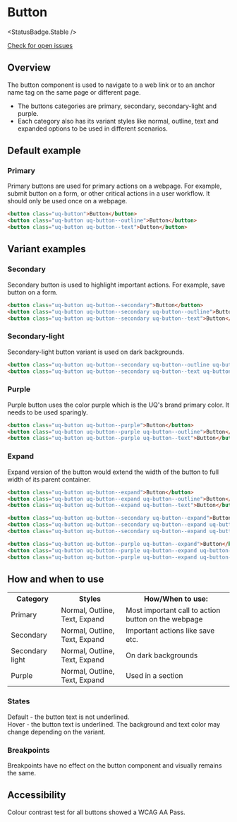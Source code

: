 
# Button

<StatusBadge.Stable />

<a href="https://github.com/uq-its-ss/design-system/issues" class="uq-button uq-button--text" target="_blank">Check for open issues</a>

## Overview

The button component is used to navigate to a web link or to an anchor name tag on the same page or different page. 
- The buttons categories are primary, secondary, secondary-light and purple. 
- Each category also has its variant styles like normal, outline, text and expanded options to be used in different scenarios.

## Default example

### Primary

Primary buttons are used for primary actions on a webpage. For example, submit button on a form, or other critical actions in a user workflow.
It should only be used once on a webpage.

<Canvas withSource="none">
  <Story id="components-button--primary" />
</Canvas>

```html
<button class="uq-button">Button</button>
<button class="uq-button uq-button--outline">Button</button>
<button class="uq-button uq-button--text">Button</button>
```

## Variant examples

### Secondary

Secondary button is used to highlight important actions. For example, save button on a form.

<Canvas withSource="none">
  <Story id="components-button--secondary" />
</Canvas>

```html
<button class="uq-button uq-button--secondary">Button</button>
<button class="uq-button uq-button--secondary uq-button--outline">Button</button>
<button class="uq-button uq-button--secondary uq-button--text">Button</button>
```

### Secondary-light

Secondary-light button variant is used on dark backgrounds.

<Canvas withSource="none">
  <Story id="components-button--secondary-light" />
</Canvas>

```html
<button class="uq-button uq-button--secondary uq-button--outline uq-button--light">Button</button>
<button class="uq-button uq-button--secondary uq-button--text uq-button--light">Button</button>
```

### Purple

Purple button uses the color purple which is the UQ's brand primary color. It needs to be used sparingly.

<Canvas withSource="none">
  <Story id="components-button--purple" />
</Canvas>

```html
<button class="uq-button uq-button--purple">Button</button>
<button class="uq-button uq-button--purple uq-button--outline">Button</button>
<button class="uq-button uq-button--purple uq-button--text">Button</button>
```

### Expand

Expand version of the button would extend the width of the button to full width of its parent container.

<Canvas withSource="none">
  <Story id="components-button--expand" />
</Canvas>

```html
<button class="uq-button uq-button--expand">Button</button>
<button class="uq-button uq-button--expand uq-button--outline">Button</button>
<button class="uq-button uq-button--expand uq-button--text">Button</button>

<button class="uq-button uq-button--secondary uq-button--expand">Button</button>
<button class="uq-button uq-button--secondary uq-button--expand uq-button--outline">Button</button>
<button class="uq-button uq-button--secondary uq-button--expand uq-button--text">Button</button>

<button class="uq-button uq-button--purple uq-button--expand">Button</button>
<button class="uq-button uq-button--purple uq-button--expand uq-button--outline">Button</button>
<button class="uq-button uq-button--purple uq-button--expand uq-button--text">Button</button>
```

## How and when to use

<table className="uqds-table  uqds-table--card uqds-table--colour">
  <tbody className="uqds-table__body">
    <tr className="uqds-table__mobile-heading">
      <th className="uqds-table__heading">Category</th>
      <th className="uqds-table__heading">Styles</th>
      <th className="uqds-table__heading">How/When to use:</th>
    </tr>
    <tr className="uqds-table__row">
      <td className="uqds-table__item">Primary</td>
      <td className="uqds-table__item" data-title="Styles:">Normal, Outline, Text, Expand</td>
      <td className="uqds-table__item" data-title="How/When to use:">Most important call to action button on the webpage</td>
    </tr>
    <tr className="uqds-table__row">
      <td className="uqds-table__item">Secondary</td>
      <td className="uqds-table__item" data-title="Styles:">Normal, Outline, Text, Expand</td>
      <td className="uqds-table__item" data-title="How/When to use:">Important actions like save etc.</td>
    </tr>
    <tr className="uqds-table__row">
      <td className="uqds-table__item">Secondary light</td>
      <td className="uqds-table__item" data-title="Styles:">Normal, Outline, Text, Expand</td>
      <td className="uqds-table__item" data-title="How/When to use:">On dark backgrounds</td>
    </tr>
    <tr className="uqds-table__row">
      <td className="uqds-table__item">Purple</td>
      <td className="uqds-table__item" data-title="Styles:">Normal, Outline, Text, Expand</td>
      <td className="uqds-table__item" data-title="How/When to use:">Used in a section</td>
    </tr>
  </tbody>
</table>

### States

Default - the button text is not underlined. <br />
Hover - the button text is underlined. The background and text color may change depending on the variant.

### Breakpoints

Breakpoints have no effect on the button component and visually remains the same.

## Accessibility

Colour contrast test for all buttons showed a WCAG AA Pass.

